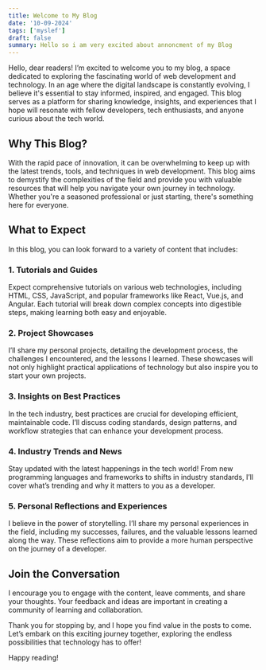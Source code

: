 ```yaml
---
title: Welcome to My Blog
date: '10-09-2024'
tags: ['myslef']
draft: false
summary: Hello so i am very excited about annoncment of my Blog
---
```


Hello, dear readers! I’m excited to welcome you to my blog, a space dedicated to exploring the fascinating world of web development and technology. In an age where the digital landscape is constantly evolving, I believe it's essential to stay informed, inspired, and engaged. This blog serves as a platform for sharing knowledge, insights, and experiences that I hope will resonate with fellow developers, tech enthusiasts, and anyone curious about the tech world.

## Why This Blog?

With the rapid pace of innovation, it can be overwhelming to keep up with the latest trends, tools, and techniques in web development. This blog aims to demystify the complexities of the field and provide you with valuable resources that will help you navigate your own journey in technology. Whether you're a seasoned professional or just starting, there's something here for everyone.

## What to Expect

In this blog, you can look forward to a variety of content that includes:

### **1. Tutorials and Guides**

Expect comprehensive tutorials on various web technologies, including HTML, CSS, JavaScript, and popular frameworks like React, Vue.js, and Angular. Each tutorial will break down complex concepts into digestible steps, making learning both easy and enjoyable.

### **2. Project Showcases**

I’ll share my personal projects, detailing the development process, the challenges I encountered, and the lessons I learned. These showcases will not only highlight practical applications of technology but also inspire you to start your own projects.

### **3. Insights on Best Practices**

In the tech industry, best practices are crucial for developing efficient, maintainable code. I’ll discuss coding standards, design patterns, and workflow strategies that can enhance your development process.

### **4. Industry Trends and News**

Stay updated with the latest happenings in the tech world! From new programming languages and frameworks to shifts in industry standards, I’ll cover what’s trending and why it matters to you as a developer.

### **5. Personal Reflections and Experiences**

I believe in the power of storytelling. I’ll share my personal experiences in the field, including my successes, failures, and the valuable lessons learned along the way. These reflections aim to provide a more human perspective on the journey of a developer.

## Join the Conversation

I encourage you to engage with the content, leave comments, and share your thoughts. Your feedback and ideas are important in creating a community of learning and collaboration.

Thank you for stopping by, and I hope you find value in the posts to come. Let’s embark on this exciting journey together, exploring the endless possibilities that technology has to offer!

Happy reading!
